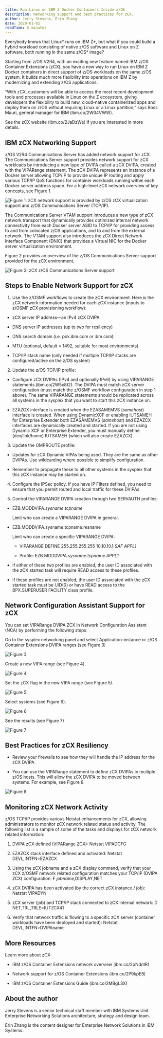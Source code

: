 ```yaml
---
title: Run Linux on IBM Z Docker Containers Inside z/OS
description: Networking support and best practices for zCX.
author: Jerry Stevens, Erin Zhang
date: 2020-01-02
readTime: 5 minutes
---
```


Everybody knows that Linux* runs on IBM Z*, but what if you could build a hybrid workload consisting of 
native z/OS software and Linux on Z software, both running in the same z/OS* image?

Starting from z/OS V2R4, with an exciting new feature named IBM z/OS Container Extensions (zCX), 
you have a new way to run Linux on IBM Z Docker containers in direct support of z/OS workloads on the 
same z/OS system. It builds much more flexibility into operations on IBM Z by modernizing and extending z/OS applications.

“With zCX, customers will be able to access the most recent development tools and processes available in Linux on the Z 
ecosystem, giving developers the flexibility to build new, cloud-native containerized apps and deploy them on z/OS without 
requiring Linux or a Linux partition,” says Ross Mauri, general manager for IBM (ibm.co/2W04VWW).

See the zCX website (ibm.co/2JaDzWe) if you are interested in more details.

## IBM zCX Networking Support

z/OS V2R4 Communications Server has added network support for zCX.
The Communications Server support provides network support for zCX workloads by introducing a new type of 
DVIPA called a zCX DVIPA, created with the VIPARange statement. The zCX DVIPA represents an instance of a 
Docker server allowing TCP/IP to provide unique IP routing and apply various TCP/IP QoS functions for container 
workloads running within each Docker server address space. For a high-level zCX network overview of key concepts, see Figure 1.

![Figure 1: zCX network support is provided by z/OS zCX virtualization support and z/OS Communications Server (TCP/IP).](images/image1.png "Figure 1: zCX network support is provided by z/OS zCX virtualization support and z/OS Communications Server (TCP/IP).")

The Communications Server VTAM support introduces a new type of zCX network transport that dynamically provides optimized internal 
network connectivity from each Docker server ASID to TCP/IP for providing access to and from colocated z/OS applications, and to 
and from the external network. The VTAM support also introduces the zCX Direct Network Interface Component (DNIC) that provides a 
Virtual NIC for the Docker server virtualization environment.

Figure 2 provides an overview of the z/OS Communications Server support provided for the zCX environment.

![Figure 2: zCX z/OS Communications Server support](images/image2.png "Figure 2: zCX z/OS Communications Server support")

## Steps to Enable Network Support for zCX

1. Use the z/OSMF workflows to create the zCX environment. Here is the zCX network information needed for each zCX instance (inputs to z/OSMF zCX provisioning workflow):

- zCX server IP address—an IPv4 zCX DVIPA

- DNS server IP addresses (up to two for resiliency)

- DNS search domain (i.e. pok.ibm.com or ibm.com)

- MTU (optional, default = 1492, suitable for most environments)

- TCP/IP stack name (only needed if multiple TCP/IP stacks are configured/active on the z/OS system)

2. Update the z/OS TCP/IP profile:

- Configure zCX DVIPAs (IPv4 and optionally IPv6) by using VIPARANGE statements (ibm.co/2W5x8t2). 
The DVIPA must match zCX server configuration (must match the z/OSMF workflow configuration in step 1 above). 
The same VIPARANGE statements should be replicated across all systems in the sysplex that you want to start this zCX instance on.

- EZAZCX interface is created when the EZASAMEMVS (*samehost*) interface is created. When using DynamicXCF or enabling IUTSAMEH 
for Enterprise Extender both EZASAMEMVS (*samehost*) and EZAZCX interfaces are dynamically created and started. If 
you are not using Dynamic XCF or Enterprise Extender, you must manually define (dev/link/home) IUTSAMEH (which will also create EZAZCX). 

3. Update the OMPROUTE profile:

- Updates for zCX Dynamic VIPAs being used. They are the same as other DVIPAs. Use wildcarding where possible to simplify configuration.

- Remember to propagate these to all other systems in the sysplex that this zCX instance may be started on.

4. Configure the IPSec policy. If you have IP Filters defined, you need to ensure that you permit routed and local traffic for these DVIPAs.

5. Control the VIPARANGE DVIPA creation through two SERVAUTH profiles:

- EZB.MODDVIPA.*sysname.tcpname*

    Limit who can create a VIPARANGE DVIPA in general.

- EZB.MODDVIPA.sysname.tcpname.resname

    Limit who can create a specific VIPARANGE DVIPA:

    - VIPARANGE DEFINE 255.255.255.255 10.10.10.1 *SAF APPL1*

    - Profile: EZB.MODDVIPA.*sysname.tcpname.APPL1*

- If either of these two profiles are enabled, the user ID associated with the zCX started task will require READ access to these profiles.

- If these profiles are not enabled, the user ID associated with the zCX started task must be UID(0) or have READ access to the BPX.SUPERUSER FACILITY class profile.

## Network Configuration Assistant Support for zCX

You can set VIPARange DVIPA ZCX in Network Configuration Assistant (NCA) by performing the following steps:

Go to the sysplex networking panel and select Application-instance or z/OS Container Extensions DVIPA ranges (see Figure 3)

![Figure 3](images/image3.png "Figure 3")

Create a new VIPA range (see Figure 4).

![Figure 4](images/image4.png "Figure 4")

Set the zCX flag in the new VIPA range (see Figure 5).

![Figure 5](images/image5.png "Figure 5")

Select systems (see Figure 6).

![Figure 6](images/image6.png "Figure 6")

See the results (see Figure 7)

![Figure 7](images/image7.png "Figure 7")

## Best Practices for zCX Resiliency

- Review your firewalls to see how they will handle the IP address for the zCX DVIPA. 

- You can use the VIPARange statement to define zCX DVIPAs in multiple z/OS hosts. This will allow the zCX DVIPA to be moved between systems. For example, see Figure 8.

![Figure 8](images/image8.png "Figure 8")

## Monitoring zCX Network Activity

z/OS TCP/IP provides various Netstat enhancements for zCX, allowing administrators to monitor zCX network related status and activity. 
The following list is a sample of some of the tasks and displays for zCX network related information:

1. DVIPA zCX defined (VIPARange ZCX): Netstat VIPADCFG

2. EZAZCX stack interface defined and activated: Netstat DEVL,INTFN=EZAZCX

3. Using the zCX jobname and a zCX display command, verify that your zCX z/OSMF network related configuration matches your TCP/IP (DVIPA ZCX) configuration: F *jobname*,DISPLAY,NET

4. zCX DVIPA has been activated (by the correct zCX instance / job): Netstat VIPADYN

5. zCX server (job) and TCP/IP stack connected to zCX internal network: D NET,TRL,TRLE=IUTZCX41

6. Verify that network traffic is flowing to a specific zCX server (container workloads have been deployed and started): Netstat DEVL,INTFN=DVIPAname

## More Resources

Learn more about zCX:

- IBM z/OS Container Extensions network overview (ibm.co/2pNdntR)

- Network support for z/OS Container Extensions (ibm.co/2P9kpE8)

- IBM z/OS Container Extensions Guide (ibm.co/2MBgL3X)

## About the author

Jerry Stevens is a senior technical staff member with IBM Systems Unit Enterprise Networking Solutions architecture, strategy and design team.

Erin Zhang is the content designer for Enterprise Network Solutions in IBM Systems.
